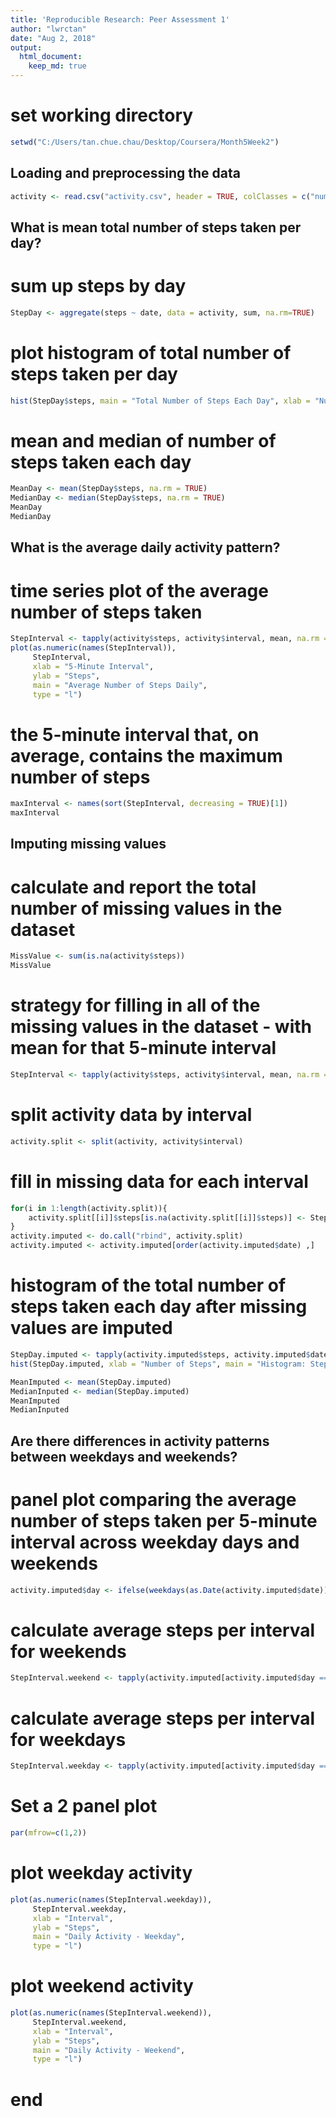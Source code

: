 ---
title: 'Reproducible Research: Peer Assessment 1'
author: "lwrctan"
date: "Aug 2, 2018"
output: 
  html_document:
    keep_md: true
---

# set working directory

```{r, echo = TRUE}
setwd("C:/Users/tan.chue.chau/Desktop/Coursera/Month5Week2")
```

## Loading and preprocessing the data

```{r, echo = TRUE}
activity <- read.csv("activity.csv", header = TRUE, colClasses = c("numeric", "character", "numeric"), na = "NA")
```

## What is mean total number of steps taken per day?

# sum up steps by day

```{r, echo = TRUE}
StepDay <- aggregate(steps ~ date, data = activity, sum, na.rm=TRUE)
```

# plot histogram of total number of steps taken per day

```{r, echo = TRUE}
hist(StepDay$steps, main = "Total Number of Steps Each Day", xlab = "Number of Steps", ylab = "Day")
```

# mean and median of number of steps taken each day

```{r, echo = TRUE}
MeanDay <- mean(StepDay$steps, na.rm = TRUE)
MedianDay <- median(StepDay$steps, na.rm = TRUE)
MeanDay
MedianDay
```

## What is the average daily activity pattern?

# time series plot of the average number of steps taken

```{r, echo = TRUE}
StepInterval <- tapply(activity$steps, activity$interval, mean, na.rm = TRUE)
plot(as.numeric(names(StepInterval)), 
     StepInterval, 
     xlab = "5-Minute Interval", 
     ylab = "Steps", 
     main = "Average Number of Steps Daily", 
     type = "l")
```

# the 5-minute interval that, on average, contains the maximum number of steps

```{r, echo = TRUE}
maxInterval <- names(sort(StepInterval, decreasing = TRUE)[1])
maxInterval
```

## Imputing missing values

# calculate and report the total number of missing values in the dataset
```{r, echo = TRUE}
MissValue <- sum(is.na(activity$steps))
MissValue 
```

# strategy for filling in all of the missing values in the dataset - with mean for that 5-minute interval

```{r, echo = TRUE}
StepInterval <- tapply(activity$steps, activity$interval, mean, na.rm = TRUE)
```

# split activity data by interval

```{r, echo = TRUE}
activity.split <- split(activity, activity$interval)
```

# fill in missing data for each interval

```{r, echo = TRUE}
for(i in 1:length(activity.split)){
    activity.split[[i]]$steps[is.na(activity.split[[i]]$steps)] <- StepInterval[i]
}
activity.imputed <- do.call("rbind", activity.split)
activity.imputed <- activity.imputed[order(activity.imputed$date) ,]
```

# histogram of the total number of steps taken each day after missing values are imputed

```{r, echo = TRUE}
StepDay.imputed <- tapply(activity.imputed$steps, activity.imputed$date, sum)
hist(StepDay.imputed, xlab = "Number of Steps", main = "Histogram: Steps per Day (Imputed data)")
```

```{r, echo = TRUE}
MeanImputed <- mean(StepDay.imputed)
MedianInputed <- median(StepDay.imputed)
MeanImputed 
MedianInputed 
```

## Are there differences in activity patterns between weekdays and weekends?

# panel plot comparing the average number of steps taken per 5-minute interval across weekday days and weekends 

```{r, echo = TRUE}
activity.imputed$day <- ifelse(weekdays(as.Date(activity.imputed$date)) == "Saturday" | weekdays(as.Date(activity.imputed$date)) == "Sunday", "weekend", "weekday")
```

# calculate average steps per interval for weekends

```{r, echo = TRUE}
StepInterval.weekend <- tapply(activity.imputed[activity.imputed$day == "weekend" ,]$steps, activity.imputed[activity.imputed$day == "weekend" ,]$interval, mean, na.rm = TRUE)
```

# calculate average steps per interval for weekdays

```{r, echo = TRUE}
StepInterval.weekday <- tapply(activity.imputed[activity.imputed$day == "weekday" ,]$steps, activity.imputed[activity.imputed$day == "weekday" ,]$interval, mean, na.rm = TRUE)
```

# Set a 2 panel plot

```{r, echo = TRUE}
par(mfrow=c(1,2))
```

# plot weekday activity

```{r, echo = TRUE}
plot(as.numeric(names(StepInterval.weekday)), 
     StepInterval.weekday, 
     xlab = "Interval", 
     ylab = "Steps", 
     main = "Daily Activity - Weekday", 
     type = "l")
```

# plot weekend activity

```{r, echo = TRUE}
plot(as.numeric(names(StepInterval.weekend)), 
     StepInterval.weekend, 
     xlab = "Interval", 
     ylab = "Steps", 
     main = "Daily Activity - Weekend", 
     type = "l")
```

# end